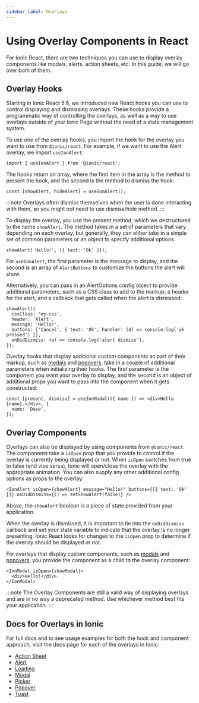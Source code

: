 ```yaml
---
sidebar_label: Overlays
---
```


# Using Overlay Components in React

For Ionic React, there are two techniques you can use to display overlay components like modals, alerts, action sheets, etc. In this guide, we will go over both of them.

## Overlay Hooks

Starting in Ionic React 5.6, we introduced new React hooks you can use to control displaying and dismissing overlays. These hooks provide a programmatic way of controlling the overlays, as well as a way to use overlays outside of your Ionic Page without the need of a state management system.

To use one of the overlay hooks, you import the hook for the overlay you want to use from `@ionic/react`. For example, if we want to use the Alert overlay, we import `useIonAlert`:

```tsx
import { useIonAlert } from '@ionic/react';
```

The hooks return an array, where the first item in the array is the method to present the hook, and the second is the method to dismiss the hook:

```tsx
const [showAlert, hideAlert] = useIonAlert();
```

:::note
Overlays often dismiss themselves when the user is done interacting with them, so you might not need to use dismiss/hide method.
:::

To display the overlay, you use the present method, which we destructured to the name `showAlert`. The method takes in a set of parameters that vary depending on each overlay, but generally, they can either take in a simple set of common parameters or an object to specify additional options.

```tsx
showAlert('Hello!', [{ text: 'Ok' }]);
```

For `useIonAlert`, the first parameter is the message to display, and the second is an array of `AlertButtons` to customize the buttons the alert will show.

Alternatively, you can pass in an AlertOptions config object to provide additional parameters, such as a CSS class to add to the markup, a header for the alert, and a callback that gets called when the alert is dismissed:

```tsx
showAlert({
  cssClass: 'my-css',
  header: 'Alert',
  message: 'Hello!',
  buttons: ['Cancel', { text: 'Ok', handler: (d) => console.log('ok pressed') }],
  onDidDismiss: (e) => console.log('alert dismiss'),
});
```

Overlay hooks that display additional custom components as part of their markup, such as [modals](https://ionicframework.com/docs/api/modal) and [popovers](https://ionicframework.com/docs/api/popover), take in a couple of additional parameters when initializing their hooks. The first parameter is the component you want your overlay to display, and the second is an object of additional props you want to pass into the component when it gets constructed:

```tsx
const [present, dismiss] = useIonModal(({ name }) => <div>Hello {name}.</div>, {
  name: 'Dave',
});
```

## Overlay Components

Overlays can also be displayed by using components from `@ionic/react`. The components take a `isOpen` prop that you provide to control if the overlay is currently being displayed or not. When `isOpen` switches from true to false (and vise versa), Ionic will open/close the overlay with the appropriate animation. You can also supply any other additional config options as props to the overlay:

```tsx
<IonAlert isOpen={showAlert} message="Hello!" buttons={[{ text: 'Ok' }]} onDidDismiss={() => setShowAlert(false)} />
```

Above, the `showAlert` boolean is a piece of state provided from your application.

When the overlay is dismissed, it is important to tie into the `onDidDismiss` callback and set your state variable to indicate that the overlay is no longer presenting. Ionic React looks for changes to the `isOpen` prop to determine if the overlay should be displayed or not.

For overlays that display custom components, such as [modals](https://ionicframework.com/docs/api/modal) and [popovers](https://ionicframework.com/docs/api/popover), you provide the component as a child to the overlay component:

```tsx
<IonModal isOpen={showModal}>
  <div>Hello!</div>
</IonModal>
```

:::note
The Overlay Components are still a valid way of displaying overlays and are in no way a deprecated method. Use whichever method best fits your application.
:::

## Docs for Overlays in Ionic

For full docs and to see usage examples for both the hook and component approach, visit the docs page for each of the overlays in Ionic:

- [Action Sheet](https://ionicframework.com/docs/api/action-sheet)
- [Alert](https://ionicframework.com/docs/api/modal#usage)
- [Loading](https://ionicframework.com/docs/api/loading)
- [Modal](https://ionicframework.com/docs/api/modal)
- [Picker](https://ionicframework.com/docs/api/picker)
- [Popover](https://ionicframework.com/docs/api/popover)
- [Toast](https://ionicframework.com/docs/api/toast)
